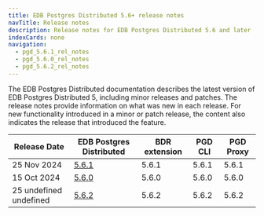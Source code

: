 ```yaml
---
title: EDB Postgres Distributed 5.6+ release notes
navTitle: Release notes
description: Release notes for EDB Postgres Distributed 5.6 and later
indexCards: none
navigation:
  - pgd_5.6.1_rel_notes
  - pgd_5.6.0_rel_notes
  - pgd_5.6.2_rel_notes
---
```



The EDB Postgres Distributed documentation describes the latest version of EDB Postgres Distributed 5, including minor releases and patches. The release notes provide information on what was new in each release. For new functionality introduced in a minor or patch release, the content also indicates the release that introduced the feature.


| Release Date | EDB Postgres Distributed | BDR extension | PGD CLI | PGD Proxy |
|---|---|---|---|---|
| 25 Nov 2024 | [5.6.1](./pgd_5.6.1_rel_notes) | 5.6.1 | 5.6.1 | 5.6.1 |
| 15 Oct 2024 | [5.6.0](./pgd_5.6.0_rel_notes) | 5.6.0 | 5.6.0 | 5.6.0 |
| 25 undefined undefined | [5.6.2](./pgd_5.6.2_rel_notes) | 5.6.2 | 5.6.2 | 5.6.2 |
